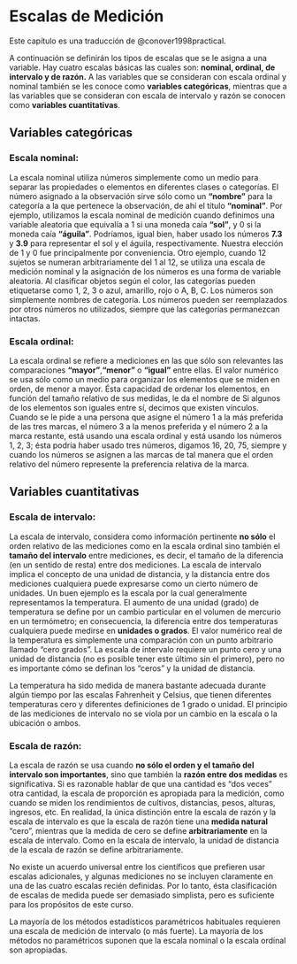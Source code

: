 
# Escalas de Medición

Este capítulo es una traducción de @conover1998practical.

A continuación se definirán los tipos de escalas que se le asigna a una variable. Hay cuatro escalas básicas las cuales son: **nominal, ordinal, de intervalo y de razón.** A las variables que se consideran con escala ordinal y nominal también se les conoce como **variables categóricas**, mientras que a las variables que se consideran con escala de intervalo y razón se conocen como **variables cuantitativas**.

##  Variables categóricas

### Escala nominal:  

La escala nominal utiliza números simplemente como un medio para separar las propiedades o elementos en diferentes clases o categorías. El número asignado a la observación sirve sólo como un **"nombre"** para la categoría a la que pertenece la observación, de ahí el título **"nominal"**. Por ejemplo, utilizamos la escala nominal de medición cuando definimos una variable aleatoria que equivalía a $1$ si una moneda caía **"sol"**, y $0$ si la moneda caía **"águila"**. Podríamos, igual bien, haber usado los números **7.3** y **3.9** para representar el sol y el águila, respectivamente. Nuestra elección de $1$ y $0$ fue principalmente por conveniencia.
Otro ejemplo, cuando 12 sujetos se numeran arbitrariamente del 1 al 12, se utiliza una escala de medición nominal y la asignación de los números es una forma de variable aleatoria. Al clasificar objetos según el color, las categorías pueden etiquetarse como 1, 2, 3 o azul, amarillo, rojo o A, B, C. Los números son simplemente nombres de categoría. Los números pueden ser reemplazados por otros números no utilizados, siempre que las categorías permanezcan intactas.


### Escala ordinal: 

La escala ordinal se refiere a mediciones en las que sólo son relevantes las comparaciones **"mayor"**,**"menor"** o **"igual"** entre ellas. El valor numérico se usa sólo como un medio para organizar los elementos que se miden en orden, de menor a mayor.
Ésta capacidad de ordenar los elementos, en función del tamaño relativo de sus medidas, le da el nombre de
Si algunos de los elementos son iguales entre sí, decimos que existen vínculos. Cuando se le pide a una persona que asigne el número 1 a la más preferida de las tres marcas, el número 3 a la menos preferida y el número 2 a la marca restante, está usando una escala ordinal y está usando los números 1, 2, 3; ésta podría haber usado tres números, digamos 16, 20, 75, siempre y cuando los números se asignen a las marcas de tal manera que el orden relativo del número represente la preferencia relativa de la marca.



## Variables cuantitativas

### Escala de intervalo: 

La escala de intervalo, considera como información pertinente **no sólo** el orden relativo de las mediciones como en la escala ordinal sino también el **tamaño del intervalo** entre mediciones, es decir, el tamaño de la diferencia (en un sentido de resta) entre dos mediciones. La escala de intervalo implica el concepto de una unidad de distancia, y la distancia entre dos mediciones cualquiera puede expresarse como un cierto número de unidades. Un buen ejemplo es la escala por la cual generalmente representamos la temperatura. El aumento de una unidad (grado) de temperatura se define por un cambio particular en el volumen de mercurio en un termómetro; en consecuencia, la diferencia entre dos temperaturas cualquiera puede medirse en **unidades o grados**. El valor numérico real de la temperatura es simplemente una comparación con un punto arbitrario llamado "cero grados". La escala de intervalo requiere un punto cero y una unidad de distancia (no es posible tener este último sin el primero), pero no es importante cómo se definan los "ceros" y la unidad de distancia.

La temperatura ha sido medida de manera bastante adecuada durante algún tiempo por las escalas Fahrenheit y Celsius, que tienen diferentes temperaturas cero y diferentes definiciones de 1 grado o unidad. El principio de las mediciones de intervalo no se viola por un cambio en la escala o la ubicación o ambos.

### Escala de razón: 

La escala de razón se usa cuando **no sólo el orden y el tamaño del intervalo son importantes**, sino que también la **razón entre dos medidas** es significativa. Si es razonable hablar de que una cantidad es "dos veces" otra cantidad, la escala de proporción es apropiada para la medición, como cuando se miden los rendimientos de cultivos, distancias, pesos, alturas, ingresos, etc. En realidad, la única distinción entre la escala de razón y la escala de intervalo es que la escala de razón tiene una **medida natural** "cero", mientras que la medida de cero se define **arbitrariamente** en la escala de intervalo. Como en la escala de intervalo, la unidad de distancia de la escala de razón se define arbitrariamente.

No existe un acuerdo universal entre los científicos que prefieren usar escalas adicionales, y algunas mediciones no se incluyen claramente en una de las cuatro escalas recién definidas. 
Por lo tanto, ésta clasificación de escalas de medida puede ser demasiado simplista, pero es suficiente para los propósitos de este curso.


La mayoría de los métodos estadísticos paramétricos habituales requieren una escala de medición de intervalo (o más fuerte). La mayoría de los métodos no paramétricos suponen que la escala nominal o la escala ordinal son apropiadas.

